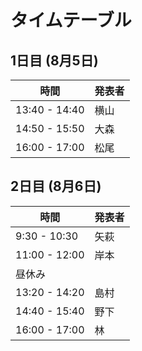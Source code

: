 # タイムテーブル

## 1日目 (8月5日)

| 時間            | 発表者 |
|-----------------|--------|
| 13:40 - 14:40   | 横山  |
| 14:50 - 15:50   | 大森   |
| 16:00 - 17:00   | 松尾   |


## 2日目 (8月6日)

|時間      |発表者      |
|--------|---------|
| 9:30 - 10:30   | 矢萩   |
| 11:00 - 12:00  | 岸本   |
| 昼休み         |        |
| 13:20 - 14:20  | 島村   |
| 14:40 - 15:40  | 野下   |
| 16:00 - 17:00  | 林     |
